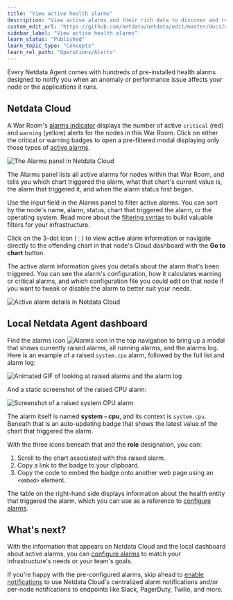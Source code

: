 ```yaml
---
title: "View active health alarms"
description: "View active alarms and their rich data to discover and resolve anomalies and performance issues across your infrastructure."
custom_edit_url: "https://github.com/netdata/netdata/edit/master/docs/monitor/view-active-alarms.md"
sidebar_label: "View active health alarms"
learn_status: "Published"
learn_topic_type: "Concepts"
learn_rel_path: "Operations/Alerts"
---
```



Every Netdata Agent comes with hundreds of pre-installed health alarms designed to notify you when an anomaly or
performance issue affects your node or the applications it runs.

## Netdata Cloud

A War Room's [alarms indicator](https://learn.netdata.cloud/docs/cloud/war-rooms#indicators) displays the number of
active `critical` (red) and `warning` (yellow) alerts for the nodes in this War Room. Click on either the critical or
warning badges to open a pre-filtered modal displaying only those types of [active
alarms](/docs/nightly/integrations/notify/cloud-alert-notifications/view-active-alerts).

![The Alarms panel in Netdata
Cloud](https://user-images.githubusercontent.com/1153921/108564747-d2bfbb00-72c0-11eb-97b9-5863ad3324eb.png)

The Alarms panel lists all active alarms for nodes within that War Room, and tells you which chart triggered the alarm,
what that chart's current value is, the alarm that triggered it, and when the alarm status first began.

Use the input field in the Alarms panel to filter active alarms. You can sort by the node's name, alarm, status, chart
that triggered the alarm, or the operating system. Read more about the [filtering
syntax](https://learn.netdata.cloud/docs/cloud/war-rooms#node-filter) to build valuable filters for your infrastructure.

Click on the 3-dot icon (`⋮`) to view active alarm information or navigate directly to the offending chart in that
node's Cloud dashboard with the **Go to chart** button.

The active alarm information gives you details about the alarm that's been triggered. You can see the alarm's
configuration, how it calculates warning or critical alarms, and which configuration file you could edit on that node if
you want to tweak or disable the alarm to better suit your needs.

![Active alarm details in Netdata
Cloud](https://user-images.githubusercontent.com/1153921/108564813-f08d2000-72c0-11eb-80c8-b2af22a751fd.png)

## Local Netdata Agent dashboard

Find the alarms icon ![Alarms
icon](https://raw.githubusercontent.com/netdata/netdata-ui/98e31799c1ec0983f433537ff16d2ac2b0d994aa/src/components/icon/assets/alarm.svg)
in the top navigation to bring up a modal that shows currently raised alarms, all running alarms, and the alarms log.
Here is an example of a raised `system.cpu` alarm, followed by the full list and alarm log:

![Animated GIF of looking at raised alarms and the alarm
log](https://user-images.githubusercontent.com/1153921/80842482-8c289500-8bb6-11ea-9791-600cfdbe82ce.gif)

And a static screenshot of the raised CPU alarm: 

![Screenshot of a raised system CPU
alarm](https://user-images.githubusercontent.com/1153921/80842330-2dfbb200-8bb6-11ea-8147-3cd366eb0f37.png)

The alarm itself is named **system - cpu**, and its context is `system.cpu`. Beneath that is an auto-updating badge that
shows the latest value of the chart that triggered the alarm.

With the three icons beneath that and the **role** designation, you can:

1.  Scroll to the chart associated with this raised alarm.
2.  Copy a link to the badge to your clipboard.
3.  Copy the code to embed the badge onto another web page using an `<embed>` element.

The table on the right-hand side displays information about the health entity that triggered the alarm, which you can
use as a reference to [configure alarms](/docs/nightly/configuration/health).

## What's next?

With the information that appears on Netdata Cloud and the local dashboard about active alarms, you can [configure alarms](/docs/nightly/configuration/health) to match your infrastructure's needs or your team's goals.

If you're happy with the pre-configured alarms, skip ahead to [enable
notifications](/docs/nightly/integrations/notify) to use Netdata Cloud's centralized alarm notifications and/or
per-node notifications to endpoints like Slack, PagerDuty, Twilio, and more.


